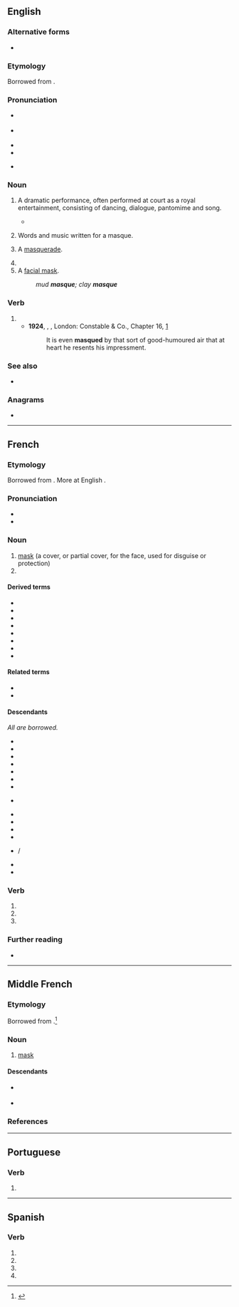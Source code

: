 {{also|masqué}}
==English==
{{wikipedia}}

===Alternative forms===
* {{l|en|mask}}

===Etymology===
Borrowed from {{bor|en|fr|masque}}.

===Pronunciation===
* {{a|GA|UK}} {{IPA|en|/mæsk/}}
* {{a|RP}} {{IPA|en|/mɑːsk/}}
* {{audio|en|en-us-mask.ogg|Audio (US)}}
* {{rhymes|en|æsk|ɑːsk|s1=1}}
* {{homophones|en|mask|masc}} {{q|some accents}}

===Noun===
{{en-noun}}

# {{lb|en|archaic|in 16th- and 17th-century England and Europe}} A dramatic performance, often performed at court as a royal entertainment, consisting of dancing, dialogue, pantomime and song.
#* {{quote-book|en|year=1834|author={{w|Letitia Elizabeth Landon}}|title=Francesca Carrara|volume=1|page=221|text="I think," said Anne to Madame de Mercœur, "we must obtain your protégée's services for our intended '''masque'''; however, I shall leave that to you young people to settle," turning to Louis as she spoke.}}
# {{lb|en|archaic}} Words and music written for a masque.
# {{lb|en|archaic}} A [[masquerade]].
# {{archaic form of|en|mask}}
# A [[facial mask]].
#: ''mud '''masque'''; clay '''masque'''''

===Verb===
{{en-verb}}

# {{archaic form of|en|mask}}
#* '''1924''', {{w|Herman Melville}}, ''{{w|Billy Budd}}'', London: Constable & Co., Chapter 16, [http://gutenberg.net.au/ebooks06/0608511h.html]
#*: It is even '''masqued''' by that sort of good-humoured air that at heart he resents his impressment.

===See also===
* {{pedialite}}

===Anagrams===
* {{anagrams|en|a=aemqsu|squame}}

----

==French==

===Etymology===
Borrowed from {{bor|fr|it|maschera}}. More at English {{l|en|mask}}.

===Pronunciation===
* {{fr-IPA}}
* {{audio|fr|Fr-masque.ogg|Audio}}

===Noun===
{{fr-noun|m}}

# [[mask]] (a cover, or partial cover, for the face, used for disguise or protection)
# {{short for|fr|masque de grossesse}}

====Derived terms====
* {{l|fr|bas les masques}}
* {{l|fr|masque à gaz}}
* {{l|fr|masque à oxygène}}
* {{l|fr|masque-cheval}}
* {{l|fr|masque chirurgical}}
* {{l|fr|masque de grossesse}}
* {{l|fr|masque de plongée}}
* {{l|fr|masque de nuit}}

====Related terms====
* {{l|fr|démasquer}}
* {{l|fr|masquer}}

====Descendants====
''All are borrowed.''
{{top3}}
* {{desc|cs|maska}}
* {{desc|da|maske}}
* {{desc|en|masque}}
* {{desctree|de|Maske}}
* {{desc|hrx|Mask}}
* {{desc|mk|маска}}
* {{desc|mn|маск}}
* {{desc|no|-}} {{l|nb|maske}}
* {{desc|fa|ماسک|tr=mâsk}}
* {{desc|pl|maska}}
* {{desc|ro|mască}}
* {{desctree|ru|маска}}
* {{desc|sh|maska}} / {{l|sh|маска}}
* {{desc|sv|mask}}
* {{desc|tr|maske}}
{{bottom}}

===Verb===
{{head|fr|verb form}}

# {{inflection of|fr|masquer||1|s|pres|indc//subj}}
# {{inflection of|fr|masquer||3|s|pres|indc//subj}}
# {{inflection of|fr|masquer||2|s|impr}}

===Further reading===
* {{R:TLFi}}

----

==Middle French==

===Etymology===
Borrowed from {{bor|frm|it|maschera}}.<ref>{{R:TLFi|etym=1}}</ref>

===Noun===
{{frm-noun|m}}

# [[mask]] {{gl|covering for the face}}

====Descendants====
* {{desc|fr|masque}} {{see desc}}
* {{desc|en|mask|bor=1}}

===References===
<references/>

----

==Portuguese==

===Verb===
{{head|pt|verb form}}

# {{pt-verb-form-of|mascar}}

----

==Spanish==

===Verb===
{{head|es|verb form}}

# {{es-verb form of|mood=imperative|sense=affirmative|formal=y|person=2|number=s|ending=ar|mascar}}
# {{es-verb form of|mood=subjunctive|tense=present|person=1|number=s|ending=ar|mascar}}
# {{es-verb form of|mood=subjunctive|tense=present|formal=y|person=2|number=s|ending=ar|mascar}}
# {{es-verb form of|mood=subjunctive|tense=present|person=3|number=s|ending=ar|mascar}}